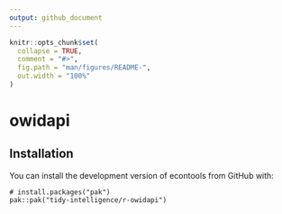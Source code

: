 ```yaml
---
output: github_document
---
```


<!-- README.md is generated from README.Rmd. Please edit that file -->

```r
knitr::opts_chunk$set(
  collapse = TRUE,
  comment = "#>",
  fig.path = "man/figures/README-",
  out.width = "100%"
)
```

# owidapi

<!-- badges: start -->
<!-- badges: end -->


## Installation

You can install the development version of econtools from GitHub with:

```
# install.packages("pak")
pak::pak("tidy-intelligence/r-owidapi")
```
